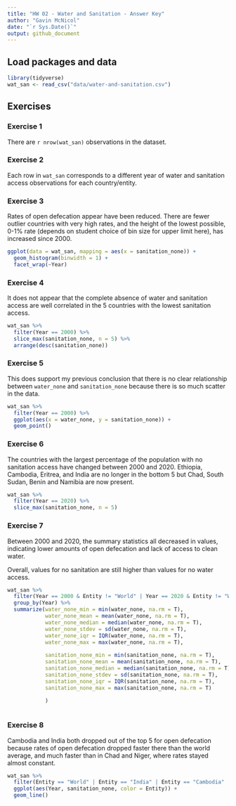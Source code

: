 ```yaml
---
title: "HW 02 - Water and Sanitation - Answer Key"
author: "Gavin McNicol"
date: "`r Sys.Date()`"
output: github_document
---
```


## Load packages and data

```r
library(tidyverse)
wat_san <- read_csv("data/water-and-sanitation.csv")
```

## Exercises

### Exercise 1

There are `r nrow(wat_san)` observations in the dataset.

### Exercise 2

Each row in `wat_san` corresponds to a different year of water and sanitation access observations for each country/entity.

### Exercise 3

Rates of open defecation appear have been reduced.
There are fewer outlier countries with very high rates, and the height of the lowest possible, 0-1% rate (depends on student choice of bin size for upper limit here), has increased since 2000.

```r
ggplot(data = wat_san, mapping = aes(x = sanitation_none)) +
  geom_histogram(binwidth = 1) +
  facet_wrap(~Year)
```

### Exercise 4

It does not appear that the complete absence of water and sanitation access are well correlated in the 5 countries with the lowest sanitation access.

```r
wat_san %>% 
  filter(Year == 2000) %>% 
  slice_max(sanitation_none, n = 5) %>% 
  arrange(desc(sanitation_none))
```

### Exercise 5

This does support my previous conclusion that there is no clear relationship between `water_none` and `sanitation_none` because there is so much scatter in the data.

```r
wat_san %>% 
  filter(Year == 2000) %>% 
  ggplot(aes(x = water_none, y = sanitation_none)) + 
  geom_point()
```

### Exercise 6

The countries with the largest percentage of the population with no sanitation access have changed between 2000 and 2020.
Ethiopia, Cambodia, Eritrea, and India are no longer in the bottom 5 but Chad, South Sudan, Benin and Namibia are now present.

```r
wat_san %>%
  filter(Year == 2020) %>% 
  slice_max(sanitation_none, n = 5) 
```

### Exercise 7

Between 2000 and 2020, the summary statistics all decreased in values, indicating lower amounts of open defecation and lack of access to clean water.

Overall, values for no sanitation are still higher than values for no water access.

```r
wat_san %>% 
  filter(Year == 2000 & Entity != "World" | Year == 2020 & Entity != "World") %>% 
  group_by(Year) %>% 
  summarize(water_none_min = min(water_none, na.rm = T),
            water_none_mean = mean(water_none, na.rm = T),
            water_none_median = median(water_none, na.rm = T),
            water_none_stdev = sd(water_none, na.rm = T),
            water_none_iqr = IQR(water_none, na.rm = T),
            water_none_max = max(water_none, na.rm = T),
            
            sanitation_none_min = min(sanitation_none, na.rm = T),
            sanitation_none_mean = mean(sanitation_none, na.rm = T),
            sanitation_none_median = median(sanitation_none, na.rm = T),
            sanitation_none_stdev = sd(sanitation_none, na.rm = T),
            sanitation_none_iqr = IQR(sanitation_none, na.rm = T),
            sanitation_none_max = max(sanitation_none, na.rm = T)

            )
  
```

### Exercise 8

Cambodia and India both dropped out of the top 5 for open defecation because rates of open defecation dropped faster there than the world average, and much faster than in Chad and Niger, where rates stayed almost constant.

```r
wat_san %>% 
  filter(Entity == "World" | Entity == "India" | Entity == "Cambodia" | Entity == "Niger" | Entity == "Chad") %>% 
  ggplot(aes(Year, sanitation_none, color = Entity)) +
  geom_line()
```
